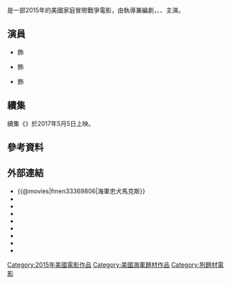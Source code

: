 {{noteTA
|G1=Show
|G2=Movie
}}
{{Infobox Film
| name               = 海軍忠犬馬克斯
| original_name      = {{lang|en|''Max''}}
| image              = Max poster (2015 film Version).jpg
| caption            = 電影海報
| director           = {{lang|en|Boaz Yakin}}
| producer           = {{lang|en|Karen Rosenfelt}}
| writer             = [[薛爾頓·賴提|薛爾頓·賴提]]<br/>{{lang|en|Boaz Yakin}}
| starring           = {{lang|en|Josh Wiggins}}<br/>{{lang|en|Lauren Graham}}<br/>{{lang|en|Thomas Haden Church}}
| music              = {{lang|en|Trevor Rabin}}
| cinematography     = {{lang|en|Stefan Czapsky}}
| editing            = {{lang|en|Bill Pankow}}
| production_company = 
| distributor        = [[華納兄弟|華納兄弟]]
| released           = {{film date|2015|6|26|美國|2015|7|16|新加坡}}
| runtime            = 111 分鐘
| country            = {{美國電影產地}}
| language           = [[英語|英語]]
| budget             = $2000萬美元<ref name="Pamela McClintock">{{cite web|url=http://www.hollywoodreporter.com/news/box-office-preview-can-ted-804911|title=Box Office Preview: Can 'Ted 2' Top 'Jurassic World,' 'Inside Out'?|author=Pamela McClintock|work=[[The_Hollywood_Reporter|The Hollywood Reporter]]|publisher=([[Prometheus_Global_Media|Prometheus Global Media]])|date=June 24, 2015|accessdate=June 25, 2015|archive-date=2021-02-11|archive-url=https://web.archive.org/web/20210211215538/https://www.hollywoodreporter.com/news/box-office-preview-can-ted-804911|dead-url=no}}</ref>
| gross              = $4270萬美元<ref name="BOM">{{cite web |url=http://www.boxofficemojo.com/movies/?id=max2015.htm |title=Max (2015) |website=Box Office Mojo |accessdate=October 5, 2015 |archive-date=2019-01-14 |archive-url=https://web.archive.org/web/20190114210158/https://www.boxofficemojo.com/movies/?id=max2015.htm |dead-url=no }}</ref>
| cn_name            = 军犬麦克斯{{small|（影碟）}}
| hk_name            = 軍犬麥斯{{small|（影碟）}}
| tw_name            = 海軍忠犬馬克斯{{small|（影碟）}}<br>戰地神犬{{small|（[[有线电视|有线电视]]）}}
| sg_name            = 军犬麦克斯
}}
{{作品名稱|name=''Max''|hk=軍犬麥斯|tw=海軍忠犬馬克斯|cn=军犬麦克斯}}是一部2015年的美國家庭冒險戰爭電影，由{{lang|en|Boaz Yakin}}執導兼編劇，{{lang|en|Josh Wiggins}}、{{lang|en|Lauren Graham}}、{{lang|en|Thomas Haden Church}}主演。

== 演員 ==
*{{lang|en|Josh Wiggins}} 飾 {{lang|en|Justin Wincott}}
*{{lang|en|Lauren Graham}} 飾 {{lang|en|Pamela Wincott}}
*{{lang|en|Thomas Haden Church}} 飾 {{lang|en|Raymond "Ray" Wincott}}

== 續集 ==
續集《{{link-en|軍犬麥斯2：白宮英雄|Max 2: White House Hero}}》於2017年5月5日上映。

== 參考資料 ==
<references/>

== 外部連結 ==
*{{@movies|fmen33369806|海軍忠犬馬克斯}}
*{{douban|title=军犬麦克斯}}
*{{Mtime|214777|麦克斯}}
*{{Amg movie|598013|Max}}
*{{rotten-tomatoes|max_2016|Max}}
*{{mojo title|max2015|Max}}
*{{Tcmdb title|2020201|Max}}
*{{metacritic film|max-2015|Max}}
*{{imdb title|3369806|Max}}

{{DEFAULTSORT:Max}}
[[Category:2015年美國電影作品|Category:2015年美國電影作品]]
[[Category:美國海軍題材作品|Category:美國海軍題材作品]]
[[Category:狗題材電影|Category:狗題材電影]]